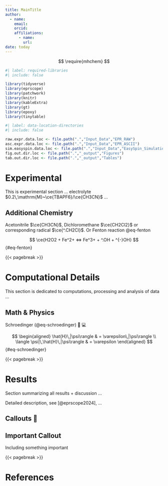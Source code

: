 ---
title: MainTitle
author: 
  - name: 
    email: 
    orcid: 
    affiliations: 
      - name: 
        url:
date: today
---

::: content-hidden
$$
\require{mhchem}
$$
:::

```{r}
#| label: required-libraries
#| include: false

library(tidyverse)
library(eprscope)
library(patchwork)
library(knitr)
library(kableExtra)
library(gt)
library(epoxy)
library(tinytable)

```

```{r}
#| label: data-location-directories
#| include: false

raw.expr.data.loc <- file.path(".","Input_Data","EPR_RAW")
asc.expr.data.loc <- file.path(".","Input_Data","EPR_ASCII")
sim.easyspin.data.loc <- file.path(".","Input_Data","EasySpin_Simulations") 
fig.out.dir.loc <- file.path(".","_output","Figures")
tab.out.dir.loc <- file.path(".","_output","Tables")

```

# Experimental

This is experimental section ... electrolyte $0.2\,\mathrm{M}~\ce{TBAPF6}/\ce{CH3CN}$ ...

## Additional Chemistry

Acetonitrile $\ce{CH3CN}$, Dichloromethane $\ce{CH2Cl2}$ or corresponding radical $\ce{^.CH2Cl}$. Or Fenton reaction @eq-fenton

$$
\ce{H2O2 + Fe^2+ <=> Fe^3+ + ^.OH + ^{-}OH}
$$ {#eq-fenton}

{{< pagebreak >}}

# Computational Details

This section is dedicated to computations, processing and analysis of data ...

## Math & Physics

Schroedinger (@eq-schroedinger) 🙂 💻

$$
\begin{aligned}
\hat{H}\,|\psi\rangle & = \varepsilon\,|\psi\rangle  \\
\langle \psi|\,\hat{H}\,|\psi\rangle & = \varepsilon 
\end{aligned}
$$ {#eq-schroedinger}

{{< pagebreak >}}

# Results

Section summarizing all results + discussion ...

Detailed description, see [@eprscope2024], ...

## Callouts 📓

::: callout-important
## Important Callout

Including something important
:::

{{< pagebreak >}}

# References {.unnumbered}
